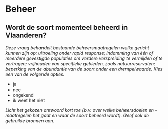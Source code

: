 # Beheer

## Wordt de soort momenteel beheerd in Vlaanderen?

*Deze vraag behandelt bestaande beheersmaatregelen welke gericht kunnen zijn op: uitroeiing onder rapid response; indamming van één of meerdere gevestigde populaties om verdere verspreiding te vermijden of te vertragen; vrijhouden van specifieke gebieden, zoals natuurreservaten; beperking van de abundantie van de soort onder een drempelwaarde. Kies een van de volgende opties.*

- ja
- nee
- ongekend
- ik weet het niet

*Licht het gekozen antwoord kort toe (b.v. over welke beheersdoelen en -maatregelen het gaat en waar de soort beheerd wordt). Geef ook de gebruikte bronnen aan.*

&nbsp;


